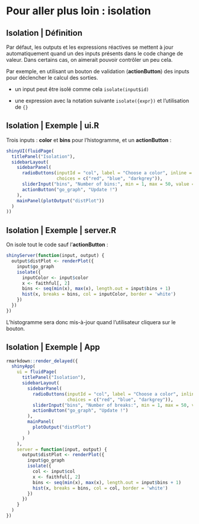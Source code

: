 # Pour aller plus loin : isolation 

## Isolation  | Définition

Par défaut, les outputs et les expressions réactives se mettent à jour automatiquement quand un des inputs présents dans le code change de valeur. Dans certains cas, on aimerait pouvoir contrôler un peu cela.

Par exemple, en utilisant un bouton de validation (__actionButton__) des inputs pour déclencher le calcul des sorties.

- un input peut être isolé comme cela `isolate(input$id)`

- une expression avec la notation suivante `isolate({expr})` et l'utilisation de ``{}``

## Isolation  | Exemple | ui.R

Trois inputs : __color__ et __bins__ pour l'histogramme, et un __actionButton__ :

```{r, echo = TRUE, eval = FALSE}
shinyUI(fluidPage(
  titlePanel("Isolation"),
  sidebarLayout(
    sidebarPanel(
      radioButtons(inputId = "col", label = "Choose a color", inline = TRUE,
                   choices = c("red", "blue", "darkgrey")),
      sliderInput("bins", "Number of bins:", min = 1, max = 50, value = 30),
      actionButton("go_graph", "Update !")
    ),
    mainPanel(plotOutput("distPlot"))
  )
))
```

## Isolation  | Exemple | server.R

On isole tout le code sauf  l'__actionButton__ :

```{r, echo = TRUE, eval = FALSE}
shinyServer(function(input, output) {
  output$distPlot <- renderPlot({
    input$go_graph
    isolate({
      inputColor <- input$color
      x <- faithful[, 2]
      bins <- seq(min(x), max(x), length.out = input$bins + 1)
      hist(x, breaks = bins, col = inputColor, border = 'white')
    })
  })
})
```

L'histogramme sera donc mis-à-jour quand l'utilisateur cliquera sur le bouton.

## Isolation  | Exemple | App

```{r, echo = FALSE}
rmarkdown::render_delayed({
  shinyApp(
    ui = fluidPage(
      titlePanel("Isolation"),
      sidebarLayout(
        sidebarPanel(
          radioButtons(inputId = "col", label = "Choose a color", inline = TRUE,
                       choices = c("red", "blue", "darkgrey")),
          sliderInput("bins", "Number of breaks:", min = 1, max = 50, value = 30),
          actionButton("go_graph", "Update !")
        ),
        mainPanel(
          plotOutput("distPlot")
        )
      )
    ), 
    server = function(input, output) {
      output$distPlot <- renderPlot({
        input$go_graph
        isolate({
          col <- input$col
          x <- faithful[, 2]
          bins <- seq(min(x), max(x), length.out = input$bins + 1)
          hist(x, breaks = bins, col = col, border = 'white')
        })
      })
    }
  )
})
```
